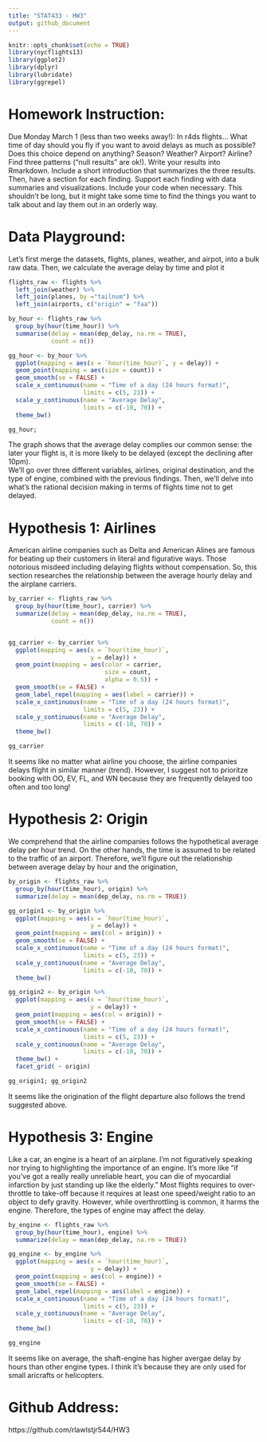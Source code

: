 ```yaml
---
title: "STAT433 - HW3"
output: github_document
---
```


```r
knitr::opts_chunk$set(echo = TRUE)
library(nycflights13)
library(ggplot2)
library(dplyr)
library(lubridate)
library(ggrepel)
```

# Homework Instruction:
  Due Monday March 1 (less than two weeks away!): In r4ds flights… What time of day should you fly if you want to avoid delays as much as possible? Does this choice depend on anything? Season? Weather? Airport? Airline? Find three patterns (“null results” are ok!). Write your results into Rmarkdown. Include a short introduction that summarizes the three results. Then, have a section for each finding. Support each finding with data summaries and visualizations. Include your code when necessary. This shouldn’t be long, but it might take some time to find the things you want to talk about and lay them out in an orderly way.

# Data Playground:
  Let's first merge the datasets, flights, planes, weather, and airpot, into a bulk raw data. Then, we calculate the average delay by time and plot it
  
```r
flights_raw <- flights %>%
  left_join(weather) %>%
  left_join(planes, by ="tailnum") %>%
  left_join(airports, c("origin" = "faa"))

by_hour <- flights_raw %>%
  group_by(hour(time_hour)) %>%
  summarise(delay = mean(dep_delay, na.rm = TRUE),
            count = n())

gg_hour <- by_hour %>%
  ggplot(mapping = aes(x = `hour(time_hour)`, y = delay)) +
  geom_point(mapping = aes(size = count)) +
  geom_smooth(se = FALSE) +
  scale_x_continuous(name = "Time of a day (24 hours format)", 
                     limits = c(5, 23)) +
  scale_y_continuous(name = "Average Delay",
                     limits = c(-10, 70)) +
  theme_bw()

gg_hour;
```

The graph shows that the average delay complies our common sense: the later your flight is, it is more likely to be delayed (except the declining after 10pm).    
We'll go over three different variables, airlines, original destination, and the type of engine, combined with the previous findings. Then, we'll delve into what's the rational decision making in terms of flights time not to get delayed.

# Hypothesis 1: Airlines    
American airline companies such as Delta and American Alines are famous for beating up their customers in literal and figurative ways. Those notorious misdeed including delaying flights without compensation. So, this section researches the relationship between the average hourly delay and the airplane carriers. 

```r
by_carrier <- flights_raw %>%
  group_by(hour(time_hour), carrier) %>%
  summarize(delay = mean(dep_delay, na.rm = TRUE),
            count = n())


gg_carrier <- by_carrier %>%
  ggplot(mapping = aes(x = `hour(time_hour)`, 
                       y = delay)) +
  geom_point(mapping = aes(color = carrier,
                           size = count,
                           alpha = 0.5)) +
  geom_smooth(se = FALSE) +
  geom_label_repel(mapping = aes(label = carrier)) +
  scale_x_continuous(name = "Time of a day (24 hours format)", 
                     limits = c(5, 23)) +
  scale_y_continuous(name = "Average Delay",
                     limits = c(-10, 70)) +
  theme_bw()

gg_carrier
```

It seems like no matter what airline you choose, the airline companies delays flight in similar manner (trend). However, I suggest not to prioritze booking with OO, EV, FL, and WN because they are frequently delayed too often and too long!

# Hypothesis 2: Origin  
We comprehend that the airline companies follows the hypothetical average delay per hour trend. On the other hands, the time is assumed to be related to the traffic of an airport. Therefore, we'll figure out the relationship between average delay by hour and the origination,

```r
by_origin <- flights_raw %>%
  group_by(hour(time_hour), origin) %>%
  summarize(delay = mean(dep_delay, na.rm = TRUE))

gg_origin1 <- by_origin %>%
  ggplot(mapping = aes(x = `hour(time_hour)`, 
                       y = delay)) +
  geom_point(mapping = aes(col = origin)) +
  geom_smooth(se = FALSE) +
  scale_x_continuous(name = "Time of a day (24 hours format)", 
                     limits = c(5, 23)) +
  scale_y_continuous(name = "Average Delay",
                     limits = c(-10, 70)) +
  theme_bw()

gg_origin2 <- by_origin %>%
  ggplot(mapping = aes(x = `hour(time_hour)`, 
                       y = delay)) +
  geom_point(mapping = aes(col = origin)) +
  geom_smooth(se = FALSE) +
  scale_x_continuous(name = "Time of a day (24 hours format)", 
                     limits = c(5, 23)) +
  scale_y_continuous(name = "Average Delay",
                     limits = c(-10, 70)) +
  theme_bw() +
  facet_grid( ~ origin)

gg_origin1; gg_origin2
```

It seems like the origination of the flight departure also follows the trend suggested above. 


# Hypothesis 3: Engine

Like a car, an engine is a heart of an airplane. I'm not figuratively speaking nor trying to highlighting the importance of an engine. It's more like "if you've got a really really unreliable heart, you can die of myocardial infarction by just standing up like the elderly." Most flights requires to over-throttle to take-off because it requires at least one speed/weight ratio to an object to defy gravity. However, while overthrottling is common, it harms the engine. Therefore, the types of engine may affect the delay.


```r
by_engine <- flights_raw %>%
  group_by(hour(time_hour), engine) %>%
  summarize(delay = mean(dep_delay, na.rm = TRUE))

gg_engine <- by_engine %>%
  ggplot(mapping = aes(x = `hour(time_hour)`, 
                       y = delay)) +
  geom_point(mapping = aes(col = engine)) +
  geom_smooth(se = FALSE) +
  geom_label_repel(mapping = aes(label = engine)) +
  scale_x_continuous(name = "Time of a day (24 hours format)", 
                     limits = c(5, 23)) +
  scale_y_continuous(name = "Average Delay",
                     limits = c(-10, 70)) +
  theme_bw()

gg_engine
```

It seems like on average, the shaft-engine has higher avergae delay by hours than other engine types. I think it's because they are only used for small aricrafts or helicopters.


# Github Address:
https://github.com/rlawlstjr544/HW3